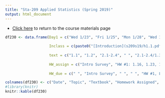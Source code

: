 ```yaml
---
title: "Sta-209 Applied Statistics (Spring 2019)"
output: html_document
---
```


- [Click here](sta209s19.html) to return to the course materials page

```r
df230 <- data.frame(Day1 = c("Wed 1/23", "Fri 1/25", "Mon 1/28", "Wed 1/31", "Fri 2/1", "Mon 2/4", "Wed 2/6", "Fri 2/8", "Mon 2/11", "Wed 2/13", "Fri 2/15", "Mon 2/18", "Wed 2/20", "Fri 2/22", "Mon 2/25", "Wed 2/27", "Fri 3/1", "Mon 3/4", "Wed 3/6", "Fri 3/8", "Mon 3/11", "Wed 3/13", "Fri 3/15", "Spring Break", "Mon 4/1", "Wed 4/3", "Fri 4/5", "Mon 4/8", "Wed 4/10", "Fri 4/12", "Mon 4/15", "Wed 4/17", "Fri 4/19", "Mon 4/22", "Wed 4/24", "Fri 4/26", "Mon 4/29", "Wed 5/1", "Fri 5/3", "Mon 5/6", "Wed 5/8", "Fri 5/10", "Tues 5/14"),  
                    
                    Inclass = c(paste0("[Introduction](s209s19/h1.1.pdf)"), paste0("[Samples and Populations](s209s19/h1.2.pdf)"), paste0("[Lab 1: Descriptive Statistics](s209s19/Lab_1.html)"), "Campus closed", paste0("Finish and discuss Lab 1, ", "[Lab 2: Death Penalty Case Study](s209s19/Lab_2.html)"), paste0("Discuss Lab 2, " ,"[Randomized Experiments](s209s19/h1.3.pdf)"), paste0("[Correlation and Regression](s209s19/h2.5.pdf)"), paste0("[Lab 3: Correlation and Regression](s209s19/Lab_3.html)"), paste0("Finish and Discuss [Lab 3](s209s19/Lab_3.html)"), paste0("[Sampling Distributions](s209s19/h3.1N.pdf)"), paste0("[Interval Estimation](s209s19/h3.2.pdf)"), paste0("[Lab 4: Bootstrapping](s209s19/Lab_4.html)"), paste0("Discuss Lab 4, ", "[Exam 1 Review](s209s19/Exam1_rev.pdf)"), "Exam #1", paste0("[Hypothesis Testing](s209s19/h4.1N.pdf)"), paste0("[Lab 5: Randomization Testing](s209s19/Lab_5.html)"), paste0("[Testing Errors and Power](s209s19/h.4.4.pdf)"), paste0("[Classical Inference (proportions)](s209s19/h5N.pdf)"), paste0("[Lab 6: Inference on Proportions](s209s19/Lab_6.html)"), paste0("[Lab 6 - continued](s209s19/Lab_6.html)"), paste0("[Classical Inference (means)](s209s19/h6N.pdf)"), paste0("[Lab 7: Inference on Proportions](s209s19/Lab_7.html)"), paste0("[Lab 7 - continued](s209s19/Lab_7.html)"), " ", paste0("[Chi-Squared Tests](s209s19/h7.pdf)"), paste0("[Chi-Squared Tests - continued](s209s19/h7.pdf)"), paste0("[Analysis of Contingency Tables](s209s19/h7SN.pdf)"), paste0("[Lab 8: Statistical Inference in the Wild](s209s19/Lab_8.html)"),  paste0("[Lab 8 - Continued](s209s19/Lab_8.html)"), "Exam #2", paste0("[Outliers and Transformations](s209s19/h8A.pdf)"), paste0("[ANOVA](s209s19/h8B.pdf)"), paste0("[Lab 9](s209s19/Lab_9.html)"), paste0("[Finish Lab 9](s209s19/Lab_9.html)", ", ", "[Regression (part 1)](s209s19/h9A.pdf)"), paste0("[Regression (part 1)](s209s19/h9A.pdf)"), paste0("[Regression (part 2)](s209s19/h10A.pdf)"), "Group Meetings (no class)", "Group Meetings (no class)", paste0("[Lab 10 - Regression](s209s19/Lab_10.html)"), paste0("[Lab 10 - continued](s209s19/Lab_10.html)"), "Project Presentations", "Project Presentations", "Final Exam (2:00-5:00PM)"), 
                    
                    text = c("1.1", "1.2", "2.1-2.4", " ", "2.1-2.4/1.3", "1.3", "2.4-2.6", "2.4-2.6", "2.4-2.6", "3.1", "3.2", "3.3-3.4", "3.3-3.4", "Chapters 1-3", "4.1-4.3", "4.1-4.3", "4.3-4.5", "Ch 5", "Ch 6", "Ch 6", "Ch 6", "Ch 6", "Ch 6", " ", "Ch 7", "Ch 7", "N/A", "Ch 7", "Ch 7", "Ch 4-7", "Ch 8", "Ch 8", "Ch 8", "Ch 9", "Ch 9", "Ch 10", "NA", "NA", "Ch 10", "Ch 10", "NA", "NA", "Ch1-10"), 
                    
                    HW_assign = c("Intro Survey", "HW #1: 1.16, 1.23, 1.36, 1.46, 1.47, 1.61, 1.62, 1.63", "Lab 1 Questions", " ", "Lab 2 Questions", "HW #2: 1.91, 1.94, 1.100, 2.17, 2.26, 2.66, 2.108, 2.147, 2.151, 2.155", " ", "Lab 3 Questions", "HW #3: 2.186, 2.187, 2.210, 2.211, 2.254", " ", "HW #4: 3.20, 3.23, 3.25, 3.26, 3.58, 3.59, 3.68", " ", " ", " ", paste0("HW #5: 4.18, 4.20, 4.69, 4.72, ", "[Additional Questions](s209s19/HW5qs.html)"), " ", " ", "HW #6:  4.130, 4.149, 4.164, 4.166, 5.24, 6.24, 6.58", " ", " ", "HW #7: 6.91, 6.94, 6.122, 6.123, 6.148, 6.162, 6.170, 6.213, 6.217, 6.218", " ", " ", " ", "HW #8: 7.20, 7.21, 7.43, 7.45, 7.46, 7.52", " ", paste0("[HW #9: Click for Questions](s209s19/HW9qs.html)"), " ", " ", " ", paste0("[HW #10: Click for Questions](s209s19/HW10qs.html)"), " ", " ", paste0("[HW #11: Click for Questions](s209s19/HW11qs.pdf)"), rep(" ", 9)), 
                    
                    HW_due = c(" ", "Intro Survey", " ", " ", "HW #1, Lab 1 Questions", "Lab 2 Questions", " ", "HW #2", " ", "Lab 3 Questions", "HW #3", " ", "HW #4, Lab 4 Questions", " ", "Project Groups", " ", "HW #5", "Lab 5 Questions", " ", "HW #6", " ", "Lab 6 Questions", "HW #7", " ", " ", " ", "HW #8", " ", "HW #9", " ", " ", " ", "HW #10", "Project Data and Dictionary", " ", "HW #11", rep(" ", 7)))

colnames(df230) <- c("Date", "Topic", "Textbook", "Homework Assigned", "Homework Due")
#library(knitr)
knitr::kable(df230)
```